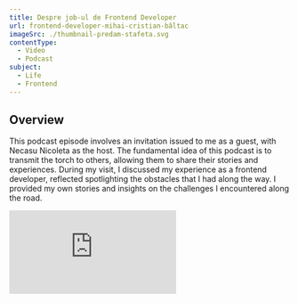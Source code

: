 ```yaml
---
title: Despre job-ul de Frontend Developer
url: frontend-developer-mihai-cristian-bâltac
imageSrc: ./thumbnail-predam-stafeta.svg
contentType:
  - Video
  - Podcast
subject:
  - Life
  - Frontend
---
```


<section>
  <h2>Overview</h2>
  <p>
    This podcast episode involves an invitation issued to me as a guest, with
    Necasu Nicoleta as the host. The fundamental idea of this podcast is to
    transmit the torch to others, allowing them to share their stories and
    experiences. During my visit, I discussed my experience as a frontend
    developer, reflected spotlighting the obstacles that I had along the way. I
    provided my own stories and insights on the challenges I encountered along
    the road.
  </p>
</section>
<div class="video">
  <iframe
    src="https://www.youtube.com/embed/swJZ3QYrDls"
    title="Frontend Developer_Mihai Cristian Bâltac"
    frameborder="0"
    allow="accelerometer; autoplay; clipboard-write; encrypted-media; gyroscope; picture-in-picture; web-share"
    allowfullscreen
  ></iframe>
</div>
